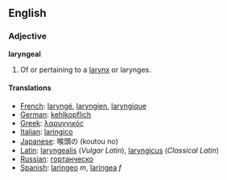 ==English==

===Adjective===
'''laryngeal'''

#Of or pertaining to a [[larynx]] or larynges.

====Translations====
*[[French]]: [[laryngé]], [[laryngien]], [[laryngique]]
*[[German]]: [[kehlkopflich]]
*[[Greek]]: [[λαρυγγικός]]
*[[Italian]]: [[laringico]]
*[[Japanese]]: 喉頭の (koutou no)
*[[Latin]]: [[laryngealis]] (''Vulgar Latin''), [[laryngicus]] (''Classical Latin'')
*[[Russian]]: [[гортанческо]]
*[[Spanish]]: [[laringeo]] ''m'', [[laringea]] ''f''